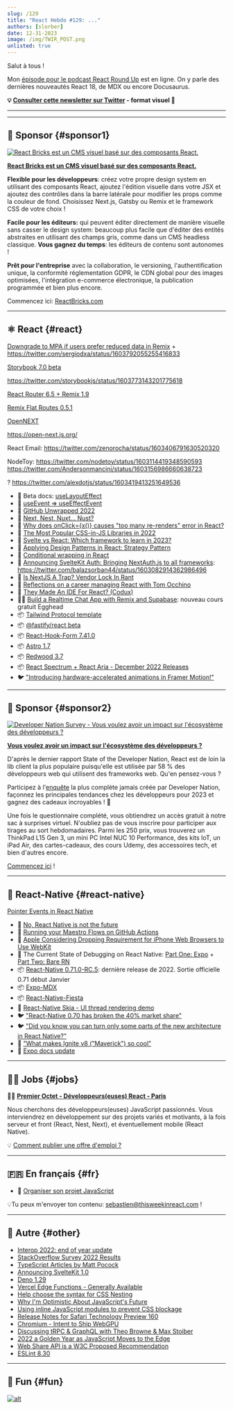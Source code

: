 ```yaml
---
slug: /129
title: "React Hebdo #129: ..."
authors: [slorber]
date: 12-31-2023
image: /img/TWIR_POST.png
unlisted: true
---
```


Salut à tous !

Mon [épisode pour le podcast React Round Up](https://topenddevs.com/podcasts/react-round-up/episodes/new-react-features-mdx-and-docusaurus-with-sebastien-lorber-rru-206) est en ligne. On y parle des dernières nouveautés React 18, de MDX ou encore Docusaurus.

<!-- truncate -->

**💡 [Consulter cette newsletter sur Twitter](https://slo.im/thread) - format visuel 🎨**

---


<Support />

---

## 💸 Sponsor {#sponsor1}

[![React Bricks est un CMS visuel basé sur des composants React.](/emails/issues/128/reactbricks.png)](https://reactbricks.com/?utm_source=this_week_in_react)

**[React Bricks est un CMS visuel basé sur des composants React.](https://reactbricks.com/?utm_source=this_week_in_react)**

**Flexible pour les développeurs**: créez votre propre design system en utilisant des composants React, ajoutez l'édition visuelle dans votre JSX et ajoutez des contrôles dans la barre latérale pour modifier les props comme la couleur de fond. Choisissez Next.js, Gatsby ou Remix et le framework CSS de votre choix !

**Facile pour les éditeurs:** qui peuvent éditer directement de manière visuelle sans casser le design system: beaucoup plus facile que d'éditer des entités abstraites en utilisant des champs gris, comme dans un CMS headless classique. **Vous gagnez du temps**: les éditeurs de contenu sont autonomes !

**Prêt pour l'entreprise** avec la collaboration, le versioning, l'authentification unique, la conformité réglementation GDPR, le CDN global pour des images optimisées, l'intégration e-commerce électronique, la publication programmée et bien plus encore.

Commencez ici: [ReactBricks.com](https://reactbricks.com/?utm_source=this_week_in_react)

---

## ⚛️ React {#react}

[Downgrade to MPA if users prefer reduced data in Remix](https://sergiodxa.com/articles/downgrade-to-mpa-if-users-prefer-reduced-data-in-remix) + https://twitter.com/sergiodxa/status/1603792055255416833

[Storybook 7.0 beta](https://storybook.js.org/blog/7-0-beta/)

https://twitter.com/storybookjs/status/1603773143201775618

[React Router 6.5 + Remix 1.9](https://twitter.com/remix_run/status/1603887581770354688)

[Remix Flat Routes 0.5.1](https://twitter.com/kiliman/status/1603845269895921664)

[OpenNEXT](https://github.com/serverless-stack/open-next)

https://open-next.js.org/

React Email: https://twitter.com/zenorocha/status/1603406791630520320

NodeToy: https://twitter.com/nodetoy/status/1603114419348590593 https://twitter.com/Andersonmancini/status/1603156986660638723

? https://twitter.com/alexdotjs/status/1603419413251649536

- 📖 Beta docs: [useLayoutEffect](https://twitter.com/dan_abramov/status/1603772620641431553)
- 👀 [useEvent => useEffectEvent](https://twitter.com/sebastienlorber/status/1603817244387348480)
- 🎅 [GitHub Unwrapped 2022](https://www.githubunwrapped.com/)
- 📜 [Next, Nest, Nuxt… Nust?](https://www.twilio.com/blog/comparing-nextjs-nestjs-nuxt-gatsby)
- 📜 [Why does onClick={x()} causes "too many re-renders" error in React?](https://alexsidorenko.com/blog/onclick-too-many-re-renders/)
- 📜 [The Most Popular CSS-in-JS Libraries in 2022](https://stackdiary.com/css-in-js-libraries/)
- 📜 [Svelte vs React: Which framework to learn in 2023?](https://scrimba.com/articles/svelte-vs-react/)
- 📜 [Applying Design Patterns in React: Strategy Pattern](https://dev.to/itshugo/applying-design-patterns-in-react-strategy-pattern-enn)
- 📜 [Conditional wrapping in React](https://daily-dev-tips.com/posts/conditional-wrapping-in-react/)
- 📜 [Announcing SvelteKit Auth: Bringing NextAuth.js to all frameworks](https://vercel.com/blog/announcing-sveltekit-auth): https://twitter.com/balazsorban44/status/1603082914362986496
- 🎥 [Is NextJS A Trap? Vendor Lock In Rant](https://www.youtube.com/watch?v=mhdO8f_45CA)
- 🎥 [Reflections on a career managing React with Tom Occhino](https://www.youtube.com/watch?v=C1m5hQDjk20)
- 🎥 [They Made An IDE For React? (Codux)](https://www.youtube.com/watch?v=_599WJnZd4g)
- 🧑‍🎓 [Build a Realtime Chat App with Remix and Supabase](https://egghead.io/courses/build-a-realtime-chat-app-with-remix-and-supabase-d36e2618): nouveau cours gratuit Egghead
- 📦 [Tailwind Protocol template](https://twitter.com/adamwathan/status/1603433598660407296)
- 📦 [@fastify/react beta](https://github.com/fastify/fastify-dx/releases/tag/react-v0.1.0)
- 📦 [React-Hook-Form 7.41.0](https://twitter.com/HookForm/status/1603887632710176768)
- 📦 [Astro 1.7](https://twitter.com/astrodotbuild/status/1603868604667158529)
- 📦 [Redwood 3.7](https://github.com/redwoodjs/redwood/releases/tag/v3.7.0)
- 📦 [React Spectrum + React Aria - December 2022 Releases](https://twitter.com/devongovett/status/1603864523488006144)
- 🐦 ["Introducing hardware-accelerated animations in Framer Motion!"](https://twitter.com/mattgperry/status/1603010346763132933)

<SubscribeFormEmbed />

---

## 💸 Sponsor {#sponsor2}

[![Developer Nation Survey - Vous voulez avoir un impact sur l'écosystème des développeurs ?](/emails/issues/128/dn-survey.png)](https://developereconomics.net/?member_id=thisweekinreact)

**[Vous voulez avoir un impact sur l'écosystème des développeurs ?](https://developereconomics.net/?member_id=thisweekinreact)**

D'après le dernier rapport State of the Developer Nation, React est de loin la lib client la plus populaire puisqu'elle est utilisée par 58 % des développeurs web qui utilisent des frameworks web. Qu'en pensez-vous ?

Participez à l'[enquête](https://developereconomics.net/?member_id=thisweekinreact) la plus complète jamais créée par Developer Nation, façonnez les principales tendances chez les développeurs pour 2023 et gagnez des cadeaux incroyables ! 🎁

Une fois le questionnaire complété, vous obtiendrez un accès gratuit à notre sac à surprises virtuel. N'oubliez pas de vous inscrire pour participer aux tirages au sort hebdomadaires. Parmi les 250 prix, vous trouverez un ThinkPad L15 Gen 3, un mini PC Intel NUC 10 Performance, des kits IoT, un iPad Air, des cartes-cadeaux, des cours Udemy, des accessoires tech, et bien d'autres encore.

[Commencez ici](https://developereconomics.net/?member_id=thisweekinreact) !

---

## 📱 React-Native {#react-native}

[Pointer Events in React Native](https://reactnative.dev/blog/2022/12/13/pointer-events-in-react-native)

- 📜 [No, React Native is not the future](https://blog.standardnotes.com/40921/no-react-native-is-not-the-future)
- 📜 [Running your Maestro Flows on GitHub Actions](https://blog.mobile.dev/running-your-maestro-flows-on-github-actions-fe2e016b7338)
- 📜 [Apple Considering Dropping Requirement for iPhone Web Browsers to Use WebKit](https://www.macrumors.com/2022/12/14/apple-considering-non-webkit-iphone-browsers/)
- 📜 The Current State of Debugging on React Native: [Part One: Expo](https://www.g2i.co/blog/the-current-state-of-debugging-on-react-native-part-1) + [Part Two: Bare RN](https://www.g2i.co/blog/the-current-state-of-debugging-on-react-native-part-two-bare-rn)
- 📦 [React-Native 0.71.0-RC.5](https://twitter.com/CipolleschiR/status/1604907381971976208): dernière release de 2022. Sortie officielle 0.71 début Janvier
- 📦 [Expo-MDX](https://twitter.com/Baconbrix/status/1603053674548367360)
- 📦 [React-Native-Fiesta](https://github.com/mateoguzmana/react-native-fiesta)
- 🎨 [React-Native Skia - UI thread rendering demo](https://twitter.com/MateoGuzmanA/status/1604107348188057601)
- 🐦 ["React-Native 0.70 has broken the 40% market share"️](https://twitter.com/Kelset/status/1604794763965669377)
- 🐦 ["Did you know you can turn only some parts of the new architecture in React Native?"](https://twitter.com/Tr0zZe/status/1604854481979854848)
- 🧵 ["What makes Ignite v8 ("Maverick") so cool"](https://twitter.com/jamonholmgren/status/1603201805336588288)
- 📖 [Expo docs update](https://twitter.com/amanhimself/status/1603806595808653312)

---

## 🧑‍💻 Jobs {#jobs}

🧑‍💼 [**Premier Octet - Développeurs(euses) React - Paris**](https://www.premieroctet.com/jobs)

Nous cherchons des développeurs(euses) JavaScript passionnés. Vous interviendrez en développement sur des projets variés et motivants, à la fois serveur et front (React, Nest, Next), et éventuellement mobile (React Native).

💡 [Comment publier une offre d'emploi ?](https://thisweekinreact.com/fr/sponsor)

---

## 🇫🇷 En français {#fr}

- 📜 [Organiser son projet JavaScript](https://grafikart.fr/tutoriels/organisation-projet-javascript-2098)

💡Tu peux m'envoyer ton contenu: [sebastien@thisweekinreact.com](mailto:sebastien@thisweekinreact.com?subject=Contenu%20en%20fran%C3%A7ais) !

---

## 🔀 Autre {#other}

- [Interop 2022: end of year update](https://web.dev/interop-2022-wrapup/)
- [StackOverflow Survey 2022 Results](https://survey.stackoverflow.co/2022/)
- [TypeScript Articles by Matt Pocock](https://www.totaltypescript.com/articles)
- [Announcing SvelteKit 1.0](https://svelte.dev/blog/announcing-sveltekit-1.0)
- [Deno 1.29](https://twitter.com/deno_land/status/1603509812079181824)
- [Vercel Edge Functions - Generally Available](https://vercel.com/blog/edge-functions-generally-available)
- [Help choose the syntax for CSS Nesting](https://webkit.org/blog/13607/help-choose-from-options-for-css-nesting-syntax/)
- [Why I'm Optimistic About JavaScript's Future](https://leerob.substack.com/p/why-im-optimistic-about-javascripts)
- [Using inline JavaScript modules to prevent CSS blockage](https://calendar.perfplanet.com/2022/using-inline-javascript-modules-to-prevent-css-blockage/)
- [Release Notes for Safari Technology Preview 160](https://webkit.org/blog/13639/release-notes-for-safari-technology-preview-160/)
- [Chromium - Intent to Ship WebGPU](https://groups.google.com/a/chromium.org/g/blink-dev/c/VomzPhvJCxI/m/SUhU9Z0vAgAJ)
- [Discussing tRPC & GraphQL with Theo Browne & Max Stoiber](https://www.youtube.com/watch?v=2-407yO8nEU)
- [2022 a Golden Year as JavaScript Moves to the Edge](https://thenewstack.io/2022-a-golden-year-as-javascript-moves-to-the-edge/)
- [Web Share API is a W3C Proposed Recommendation](https://www.w3.org/blog/news/archives/9773)
- [ESLint 8.30](https://eslint.org/blog/2022/12/eslint-v8.30.0-released/)

---

## 🤭 Fun {#fun}

[![alt](/emails/issues/129/meme.png)](https://twitter.com/ryanflorence/status/1603247783254798336)
